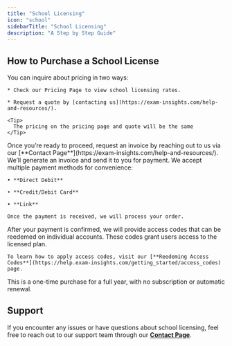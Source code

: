 ```yaml
---
title: "School Licensing"
icon: "school"
sidebarTitle: "School Licensing"
description: "A Step by Step Guide"
---
```


## How to Purchase a School License

<Steps>
  <Step title="Get a Quote">
    You can inquire about pricing in two ways:

    * Check our Pricing Page to view school licensing rates.

    * Request a quote by [contacting us](https://exam-insights.com/help-and-resources/).

    <Tip>
      The pricing on the pricing page and quote will be the same
    </Tip>
  </Step>

  <Step title="Request an Invoice">
    Once you’re ready to proceed, request an invoice by reaching out to us via our [**Contact Page**](https://exam-insights.com/help-and-resources/). We’ll generate an invoice and send it to you for payment.
  </Step>

  <Step title="Make a Payment">
    We accept multiple payment methods for convenience:

    • **Direct Debit**

    • **Credit/Debit Card**

    • **Link**

    Once the payment is received, we will process your order.
  </Step>

  <Step title="Receive Access Codes">
    After your payment is confirmed, we will provide access codes that can be reedemed on individual accounts. These codes grant users access to the licensed plan.

    To learn how to apply access codes, visit our [**Reedeming Access Codes**](https://help.exam-insights.com/getting_started/access_codes) page.
  </Step>
</Steps>

<Note>
  This is a one-time purchase for a full year, with no subscription or automatic renewal.
</Note>

## Support

If you encounter any issues or have questions about school licensing, feel free to reach out to our support team through our [**Contact Page**](https://exam-insights.com/help-and-resources/).